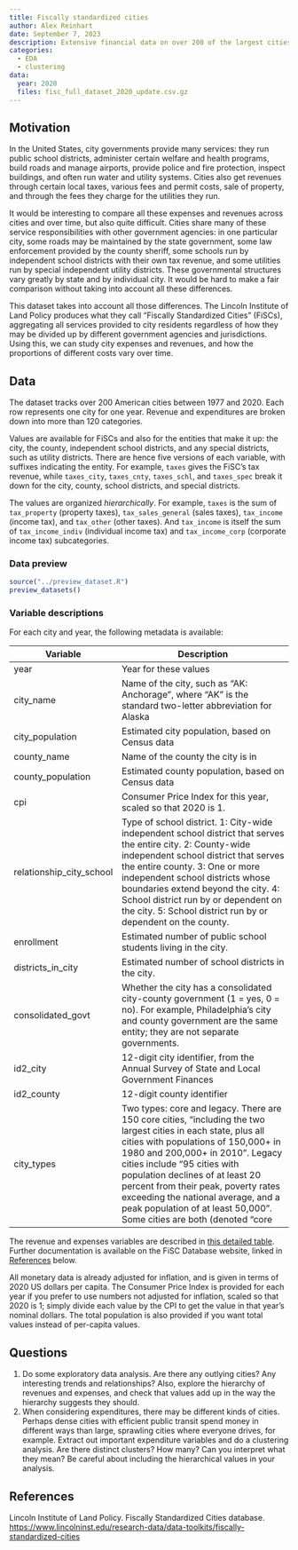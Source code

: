 ```yaml
---
title: Fiscally standardized cities
author: Alex Reinhart
date: September 7, 2023
description: Extensive financial data on over 200 of the largest cities in the United States for over 40 years. Which cities spend the most or the least on government services?
categories:
  - EDA
  - clustering
data:
  year: 2020
  files: fisc_full_dataset_2020_update.csv.gz
---
```


## Motivation

In the United States, city governments provide many services: they run public
school districts, administer certain welfare and health programs, build roads
and manage airports, provide police and fire protection, inspect buildings, and
often run water and utility systems. Cities also get revenues through certain
local taxes, various fees and permit costs, sale of property, and through the
fees they charge for the utilities they run.

It would be interesting to compare all these expenses and revenues across cities
and over time, but also quite difficult. Cities share many of these service
responsibilities with other government agencies: in one particular city, some
roads may be maintained by the state government, some law enforcement provided
by the county sheriff, some schools run by independent school districts with
their own tax revenue, and some utilities run by special independent utility
districts. These governmental structures vary greatly by state and by individual
city. It would be hard to make a fair comparison without taking into account all
these differences.

This dataset takes into account all those differences. The Lincoln Institute of
Land Policy produces what they call “Fiscally Standardized Cities” (FiSCs),
aggregating all services provided to city residents regardless of how they may
be divided up by different government agencies and jurisdictions. Using this, we
can study city expenses and revenues, and how the proportions of different costs
vary over time.

## Data

The dataset tracks over 200 American cities between 1977 and 2020. Each row
represents one city for one year. Revenue and expenditures are broken down into
more than 120 categories.

Values are available for FiSCs and also for the entities that make it up: the
city, the county, independent school districts, and any special districts, such
as utility districts. There are hence five versions of each variable, with
suffixes indicating the entity. For example, `taxes` gives the FiSC's tax
revenue, while `taxes_city`, `taxes_cnty`, `taxes_schl`, and `taxes_spec` break
it down for the city, county, school districts, and special districts.

The values are organized *hierarchically*. For example, `taxes` is the sum of
`tax_property` (property taxes), `tax_sales_general` (sales taxes), `tax_income`
(income tax), and `tax_other` (other taxes). And `tax_income` is itself the sum
of `tax_income_indiv` (individual income tax) and `tax_income_corp` (corporate
income tax) subcategories.

### Data preview

```r
source("../preview_dataset.R")
preview_datasets()
```

### Variable descriptions

For each city and year, the following metadata is available:

| Variable | Description |
|----|-------------|
| year | Year for these values |
| city_name | Name of the city, such as "AK: Anchorage", where "AK" is the standard two-letter abbreviation for Alaska |
| city_population | Estimated city population, based on Census data |
| county_name | Name of the county the city is in |
| county_population | Estimated county population, based on Census data |
| cpi | Consumer Price Index for this year, scaled so that 2020 is 1. |
| relationship_city_school | Type of school district. 1: City-wide independent school district that serves the entire city. 2: County-wide independent school district that serves the entire county. 3: One or more independent school districts whose boundaries extend beyond the city. 4: School district run by or dependent on the city. 5: School district run by or dependent on the county. |
| enrollment | Estimated number of public school students living in the city. |
| districts_in_city | Estimated number of school districts in the city. |
| consolidated_govt | Whether the city has a consolidated city-county government (1 = yes, 0 = no). For example, Philadelphia's city and county government are the same entity; they are not separate governments. |
| id2_city | 12-digit city identifier, from the Annual Survey of State and Local Government Finances |
| id2_county | 12-digit county identifier |
| city_types | Two types: core and legacy. There are 150 core cities, "including the two largest cities in each state, plus all cities with populations of 150,000+ in 1980 and 200,000+ in 2010". Legacy cities include "95 cities with population declines of at least 20 percent from their peak, poverty rates exceeding the national average, and a peak population of at least 50,000". Some cities are both (denoted "core|legacy"). |

The revenue and expenses variables are described in [this detailed
table](../data/fisc_full_dataset_2020_update_variables.pdf). Further
documentation is available on the FiSC Database website, linked in
[References](#references) below.

All monetary data is already adjusted for inflation, and is given in terms of
2020 US dollars per capita. The Consumer Price Index is provided for each year
if you prefer to use numbers not adjusted for inflation, scaled so that 2020 is
1; simply divide each value by the CPI to get the value in that year's nominal
dollars. The total population is also provided if you want total values instead
of per-capita values.

## Questions

1. Do some exploratory data analysis. Are there any outlying cities? Any
   interesting trends and relationships? Also, explore the hierarchy of revenues
   and expenses, and check that values add up in the way the hierarchy suggests
   they should.
2. When considering expenditures, there may be different kinds of cities.
   Perhaps dense cities with efficient public transit spend money in different
   ways than large, sprawling cities where everyone drives, for example. Extract
   out important expenditure variables and do a clustering analysis. Are there
   distinct clusters? How many? Can you interpret what they mean? Be careful
   about including the hierarchical values in your analysis.


## References

Lincoln Institute of Land Policy. Fiscally Standardized Cities database.
<https://www.lincolninst.edu/research-data/data-toolkits/fiscally-standardized-cities>
